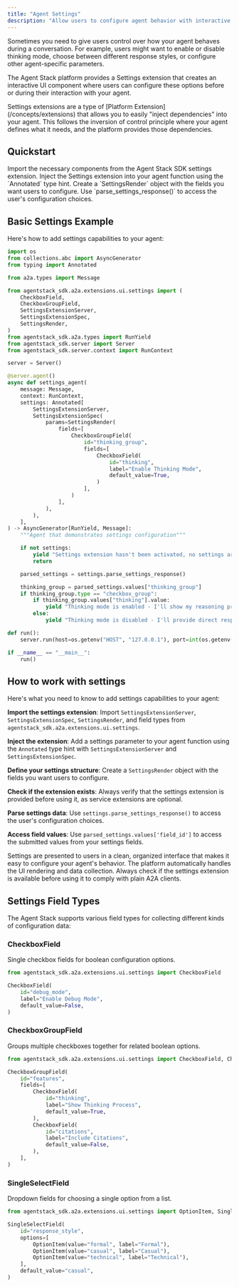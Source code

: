 ```yaml
---
title: "Agent Settings"
description: "Allow users to configure agent behavior with interactive settings"
---
```


Sometimes you need to give users control over how your agent behaves during a conversation. For example, users might want to enable or disable thinking mode, choose between different response styles, or configure other agent-specific parameters.

The Agent Stack platform provides a Settings extension that creates an interactive UI component where users can configure these options before or during their interaction with your agent.

<Tip>
Settings extensions are a type of [Platform Extension](/concepts/extensions) that allows you to easily "inject dependencies" into your agent. This follows the inversion of control principle where your agent defines what it needs, and the platform provides those dependencies.
</Tip>

## Quickstart

<Steps>
<Step title="Import the Settings extension">
Import the necessary components from the Agent Stack SDK settings extension.
</Step>

<Step title="Add settings parameter to your agent">
Inject the Settings extension into your agent function using the `Annotated` type hint.
</Step>

<Step title="Define your settings structure">
Create a `SettingsRender` object with the fields you want users to configure.
</Step>

<Step title="Process settings data">
Use `parse_settings_response()` to access the user's configuration choices.
</Step>
</Steps>

## Basic Settings Example

Here's how to add settings capabilities to your agent:

```python
import os
from collections.abc import AsyncGenerator
from typing import Annotated

from a2a.types import Message

from agentstack_sdk.a2a.extensions.ui.settings import (
    CheckboxField,
    CheckboxGroupField,
    SettingsExtensionServer,
    SettingsExtensionSpec,
    SettingsRender,
)
from agentstack_sdk.a2a.types import RunYield
from agentstack_sdk.server import Server
from agentstack_sdk.server.context import RunContext

server = Server()

@server.agent()
async def settings_agent(
    message: Message,
    context: RunContext,
    settings: Annotated[
        SettingsExtensionServer,
        SettingsExtensionSpec(
            params=SettingsRender(
                fields=[
                    CheckboxGroupField(
                        id="thinking_group",
                        fields=[
                            CheckboxField(
                                id="thinking",
                                label="Enable Thinking Mode",
                                default_value=True,
                            )
                        ],
                    )
                ],
            ),
        ),
    ],
) -> AsyncGenerator[RunYield, Message]:
    """Agent that demonstrates settings configuration"""

    if not settings:
        yield "Settings extension hasn't been activated, no settings are available"
        return

    parsed_settings = settings.parse_settings_response()

    thinking_group = parsed_settings.values["thinking_group"]
    if thinking_group.type == "checkbox_group":
        if thinking_group.values["thinking"].value:
            yield "Thinking mode is enabled - I'll show my reasoning process.\n"
        else:
            yield "Thinking mode is disabled - I'll provide direct responses.\n"

def run():
    server.run(host=os.getenv("HOST", "127.0.0.1"), port=int(os.getenv("PORT", 8000)))

if __name__ == "__main__":
    run()
```

## How to work with settings

Here's what you need to know to add settings capabilities to your agent:

**Import the settings extension**: Import `SettingsExtensionServer`, `SettingsExtensionSpec`, `SettingsRender`, and field types from `agentstack_sdk.a2a.extensions.ui.settings`.

**Inject the extension**: Add a settings parameter to your agent function using the `Annotated` type hint with `SettingsExtensionServer` and `SettingsExtensionSpec`.

**Define your settings structure**: Create a `SettingsRender` object with the fields you want users to configure.

**Check if the extension exists**: Always verify that the settings extension is provided before using it, as service extensions are optional.

**Parse settings data**: Use `settings.parse_settings_response()` to access the user's configuration choices.

**Access field values**: Use `parsed_settings.values['field_id']` to access the submitted values from your settings fields.

<Tip>
Settings are presented to users in a clean, organized interface that makes it easy to configure your agent's behavior. The platform automatically handles the UI rendering and data collection.
</Tip>

<Warning>
Always check if the settings extension is available before using it to comply with plain A2A clients.
</Warning>

## Settings Field Types

The Agent Stack supports various field types for collecting different kinds of configuration data:

### CheckboxField
Single checkbox fields for boolean configuration options.

```python
from agentstack_sdk.a2a.extensions.ui.settings import CheckboxField

CheckboxField(
    id="debug_mode", 
    label="Enable Debug Mode", 
    default_value=False,
)
```

### CheckboxGroupField
Groups multiple checkboxes together for related boolean options.

```python
from agentstack_sdk.a2a.extensions.ui.settings import CheckboxField, CheckboxGroupField

CheckboxGroupField(
    id="features",
    fields=[
        CheckboxField(
            id="thinking",
            label="Show Thinking Process",
            default_value=True,
        ),
        CheckboxField(
            id="citations",
            label="Include Citations",
            default_value=False,
        ),
    ],
)
```

### SingleSelectField
Dropdown fields for choosing a single option from a list.

```python
from agentstack_sdk.a2a.extensions.ui.settings import OptionItem, SingleSelectField

SingleSelectField(
    id="response_style", 
    options=[
        OptionItem(value="formal", label="Formal"),
        OptionItem(value="casual", label="Casual"),
        OptionItem(value="technical", label="Technical"),
    ],
    default_value="casual",
)
```